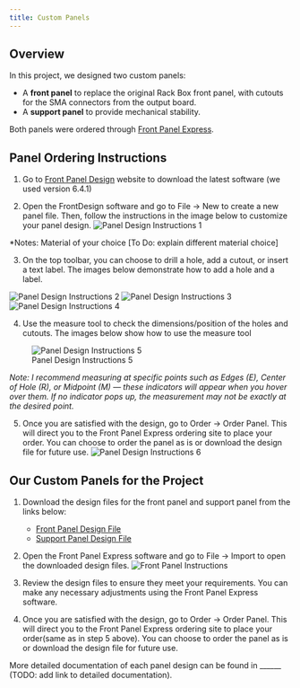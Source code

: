 ```yaml
---
title: Custom Panels
---
```


## Overview

In this project, we designed two custom panels:

- A **front panel** to replace the original Rack Box front panel, with cutouts for the SMA connectors from the output board.
- A **support panel** to provide mechanical stability.

Both panels were ordered through [Front Panel Express](https://www.frontpanelexpress.com/).

## Panel Ordering Instructions

1. Go to [Front Panel Design](https://www.frontpanelexpress.com/front-panel-designer/download) website to download the latest software (we used version 6.4.1)

2. Open the FrontDesign software and go to File → New to create a new panel file. Then, follow the instructions in the image below to customize your panel design.
![Panel Design Instructions 1](images/front_design_instruction_1.png)

*Notes: Material of your choice [To Do: explain different material choice]

3. On the top toolbar, you can choose to drill a hole, add a cutout, or insert a text label. The images below demonstrate how to add a hole and a label.

![Panel Design Instructions 2](images/front_design_instruction_2.png)
![Panel Design Instructions 3](images/front_design_instruction_3.png)
![Panel Design Instructions 4](images/front_design_instruction_4.png)

4. Use the measure tool to check the dimensions/position of the holes and cutouts. The images below show how to use the measure tool

![Panel Design Instructions 5](images/front_design_instruction_5.png)

*Note: I recommend measuring at specific points such as Edges (E), Center of Hole (R), or Midpoint (M) — these indicators will appear when you hover over them. If no indicator pops up, the measurement may not be exactly at the desired point.*

5. Once you are satisfied with the design, go to Order → Order Panel. This will direct you to the Front Panel Express ordering site to place your order. You can choose to order the panel as is or download the design file for future use.
![Panel Design Instructions 6](images/front_design_instruction_6.png)

## Our Custom Panels for the Project {#sec-custom-panels}

1. Download the design files for the front panel and support panel from the links below:

   - [Front Panel Design File](https://github.com/hrl-labs-clinic-24-25/hardware-fabrication/tree/main/front_panel)
   - [Support Panel Design File](https://github.com/hrl-labs-clinic-24-25/hardware-fabrication/tree/main/support_panel)


2. Open the Front Panel Express software and go to File → Import to open the downloaded design files.
![Front Panel Instructions](images/front_panel_instruction_7.png)
3. Review the design files to ensure they meet your requirements. You can make any necessary adjustments using the Front Panel Express software.
4. Once you are satisfied with the design, go to Order → Order Panel. This will direct you to the Front Panel Express ordering site to place your order(same as in step 5 above). You can choose to order the panel as is or download the design file for future use.

More detailed documentation of each panel design can be found in ______ (TODO: add link to detailed documentation).